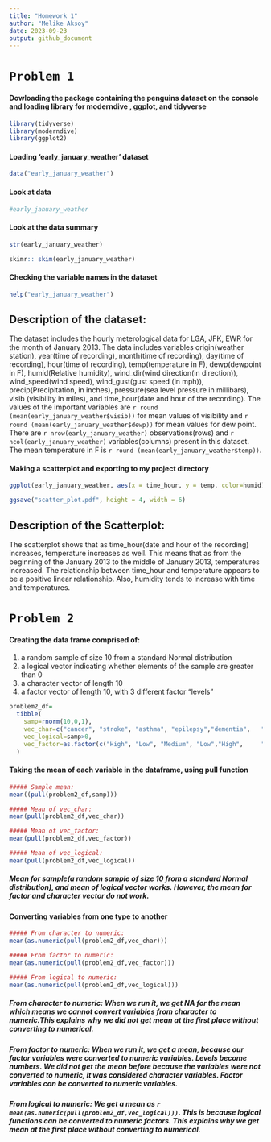 ```yaml
---
title: "Homework 1"
author: "Melike Aksoy"
date: 2023-09-23
output: github_document
---
```


# `Problem 1`

#### Dowloading the package containing the penguins dataset on the console and loading library for moderndive , ggplot, and tidyverse

```r
library(tidyverse)
library(moderndive)
library(ggplot2)
```


#### Loading 'early_january_weather' dataset

```r
data("early_january_weather")
```

#### Look at data

```r
#early_january_weather
```


#### Look at the data summary

```r
str(early_january_weather)

skimr:: skim(early_january_weather)
```


#### Checking the variable names in the dataset
```r
help("early_january_weather")
```

## Description of the dataset:

The dataset includes the hourly meterological data for LGA, JFK, EWR for the month of January 2013. The data includes variables origin(weather station), year(time of recording), month(time of recording), day(time of recording), hour(time of recording), temp(temperature in F), dewp(dewpoint in F), humid(Relative humidity), wind_dir(wind direction(in direction)), wind_speed(wind speed), wind_gust(gust speed (in mph)), precip(Precipitation, in inches), pressure(sea level pressure in millibars), visib (visibility in miles), and time_hour(date and hour of the recording). The values of the important variables are `r round (mean(early_january_weather$visib))` for mean values of visibility and `r round (mean(early_january_weather$dewp))` for mean values for dew point. There are `r nrow(early_january_weather)` observations(rows) and `r ncol(early_january_weather)` variables(columns) present in this dataset. The mean temperature in F is `r round (mean(early_january_weather$temp))`.


#### Making a scatterplot and exporting to my project directory

```r
ggplot(early_january_weather, aes(x = time_hour, y = temp, color=humid)) + geom_point()

ggsave("scatter_plot.pdf", height = 4, width = 6)
```

## Description of the Scatterplot:

The scatterplot shows that as time_hour(date and hour of the recording) increases, temperature increases as well. This means that as from the beginning of the January 2013 to the middle of January 2013, temperatures increased. The relationship between time_hour and temperature appears to be a positive linear relationship. Also, humidity tends to increase with time and temperatures. 


# `Problem 2`

#### Creating the data frame comprised of:

1) a random sample of size 10 from a standard Normal distribution
2) a logical vector indicating whether elements of the sample are greater than 0
3) a character vector of length 10
4) a factor vector of length 10, with 3 different factor “levels”

```r
problem2_df=
  tibble(
    samp=rnorm(10,0,1),
    vec_char=c("cancer", "stroke", "asthma", "epilepsy","dementia",   "diabetes", "anxiety", "depression", "hypertension", "eczema"),
    vec_logical=samp>0,
    vec_factor=as.factor(c("High", "Low", "Medium", "Low","High",     "Medium", "High", "High", "Medium", "Low"))
  )
```

#### Taking the mean of each variable in the dataframe, using pull function

```r
##### Sample mean:
mean((pull(problem2_df,samp)))

##### Mean of vec_char:
mean(pull(problem2_df,vec_char))

##### Mean of vec_factor:
mean(pull(problem2_df,vec_factor))

##### Mean of vec_logical:
mean(pull(problem2_df,vec_logical))       

```

##### Mean for sample(a random sample of size 10 from a standard Normal distribution), and mean of logical vector works. However, the mean for factor and character vector do not work. 


#### Converting variables from one type to another

```r
##### From character to numeric:
mean(as.numeric(pull(problem2_df,vec_char)))

##### From factor to numeric:
mean(as.numeric(pull(problem2_df,vec_factor)))

##### From logical to numeric:
mean(as.numeric(pull(problem2_df,vec_logical)))
```

##### From character to numeric: When we run it, we get NA for the mean which means we cannot convert variables from character to numeric.This explains why we did not get mean at the first place without converting to numerical. 

##### From factor to numeric: When we run it, we get a mean, because our factor variables were converted to numeric variables. Levels become numbers. We did not get the mean before because the variables were not converted to numeric, it was considered character variables. Factor variables can be converted to numeric variables. 

##### From logical to numeric: We get a mean as `r mean(as.numeric(pull(problem2_df,vec_logical)))`. This is because logical functions can be converted to numeric factors. This explains why we get mean at the first place without converting to numerical.

